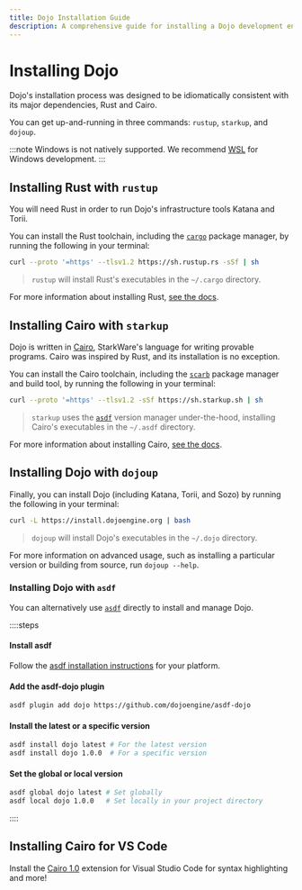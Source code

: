 ```yaml
---
title: Dojo Installation Guide
description: A comprehensive guide for installing a Dojo development environment.
---
```



# Installing Dojo

Dojo's installation process was designed to be idiomatically consistent with its major dependencies, Rust and Cairo.

You can get up-and-running in three commands: `rustup`, `starkup`, and `dojoup`.

:::note
Windows is not natively supported. We recommend [WSL](https://learn.microsoft.com/en-us/windows/wsl/install) for Windows development.
:::


## Installing Rust with `rustup`

You will need Rust in order to run Dojo's infrastructure tools Katana and Torii.

You can install the Rust toolchain, including the [`cargo`](https://doc.rust-lang.org/cargo/) package manager, by running the following in your terminal:

```sh
curl --proto '=https' --tlsv1.2 https://sh.rustup.rs -sSf | sh
```

> `rustup` will install Rust's executables in the `~/.cargo` directory.

For more information about installing Rust, [see the docs](https://doc.rust-lang.org/book/ch01-01-installation.html).

## Installing Cairo with `starkup`

Dojo is written in [Cairo](https://www.cairo-lang.org/), StarkWare's language for writing provable programs.
Cairo was inspired by Rust, and its installation is no exception.

You can install the Cairo toolchain, including the [`scarb`](https://docs.swmansion.com/scarb/) package manager and build tool, by running the following in your terminal:

```sh
curl --proto '=https' --tlsv1.2 -sSf https://sh.starkup.sh | sh
```

> `starkup` uses the [`asdf`](https://asdf-vm.com/) version manager under-the-hood, installing Cairo's executables in the `~/.asdf` directory.

For more information about installing Cairo, [see the docs](https://github.com/software-mansion/starkup).

## Installing Dojo with `dojoup`

Finally, you can install Dojo (including Katana, Torii, and Sozo) by running the following in your terminal:

```sh
curl -L https://install.dojoengine.org | bash
```

> `dojoup` will install Dojo's executables in the `~/.dojo` directory.

For more information on advanced usage, such as installing a particular version or building from source, run `dojoup --help`.

### Installing Dojo with `asdf`

You can alternatively use [`asdf`](https://asdf-vm.com/) directly to install and manage Dojo.

::::steps

#### Install asdf

Follow the [asdf installation instructions](https://asdf-vm.com/guide/getting-started.html) for your platform.

#### Add the asdf-dojo plugin

```sh
asdf plugin add dojo https://github.com/dojoengine/asdf-dojo
```

#### Install the latest or a specific version

```sh
asdf install dojo latest # For the latest version
asdf install dojo 1.0.0  # For a specific version
```

#### Set the global or local version

```sh
asdf global dojo latest # Set globally
asdf local dojo 1.0.0   # Set locally in your project directory
```

::::

## Installing Cairo for VS Code

Install the [Cairo 1.0](https://marketplace.visualstudio.com/items?itemName=starkware.cairo1) extension for Visual Studio Code for syntax highlighting and more!

<div className="grid grid-cols-2 gap-8">
    <LinkCard
        title="Advanced Tutorials"
        description="Explore all tutorials."
        link="/tutorials"
    />
    <LinkCard
        title="Explore Dojo"
        description="Learn about the framework."
        link="/framework"
    />
</div>
